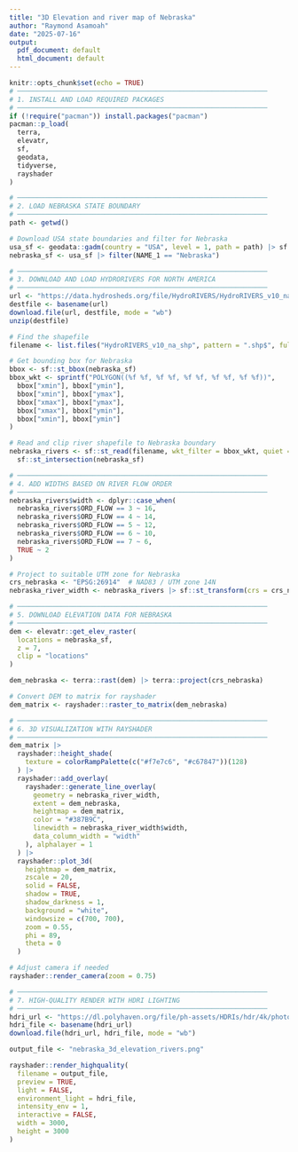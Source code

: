 ---
title: "3D Elevation and river map of Nebraska"
author: "Raymond Asamoah"
date: "2025-07-16"
output:
  pdf_document: default
  html_document: default
---

```{r setup, include=TRUE}
knitr::opts_chunk$set(echo = TRUE)
# ───────────────────────────────────────────────────────────────
# 1. INSTALL AND LOAD REQUIRED PACKAGES
# ───────────────────────────────────────────────────────────────
if (!require("pacman")) install.packages("pacman")
pacman::p_load(
  terra,
  elevatr,
  sf,
  geodata,
  tidyverse,
  rayshader
)

# ───────────────────────────────────────────────────────────────
# 2. LOAD NEBRASKA STATE BOUNDARY
# ───────────────────────────────────────────────────────────────
path <- getwd()

# Download USA state boundaries and filter for Nebraska
usa_sf <- geodata::gadm(country = "USA", level = 1, path = path) |> sf::st_as_sf()
nebraska_sf <- usa_sf |> filter(NAME_1 == "Nebraska")

# ───────────────────────────────────────────────────────────────
# 3. DOWNLOAD AND LOAD HYDRORIVERS FOR NORTH AMERICA
# ───────────────────────────────────────────────────────────────
url <- "https://data.hydrosheds.org/file/HydroRIVERS/HydroRIVERS_v10_na_shp.zip"
destfile <- basename(url)
download.file(url, destfile, mode = "wb")
unzip(destfile)

# Find the shapefile
filename <- list.files("HydroRIVERS_v10_na_shp", pattern = ".shp$", full.names = TRUE)

# Get bounding box for Nebraska
bbox <- sf::st_bbox(nebraska_sf)
bbox_wkt <- sprintf("POLYGON((%f %f, %f %f, %f %f, %f %f, %f %f))",
  bbox["xmin"], bbox["ymin"],
  bbox["xmin"], bbox["ymax"],
  bbox["xmax"], bbox["ymax"],
  bbox["xmax"], bbox["ymin"],
  bbox["xmin"], bbox["ymin"]
)

# Read and clip river shapefile to Nebraska boundary
nebraska_rivers <- sf::st_read(filename, wkt_filter = bbox_wkt, quiet = TRUE) |>
  sf::st_intersection(nebraska_sf)

# ───────────────────────────────────────────────────────────────
# 4. ADD WIDTHS BASED ON RIVER FLOW ORDER
# ───────────────────────────────────────────────────────────────
nebraska_rivers$width <- dplyr::case_when(
  nebraska_rivers$ORD_FLOW == 3 ~ 16,
  nebraska_rivers$ORD_FLOW == 4 ~ 14,
  nebraska_rivers$ORD_FLOW == 5 ~ 12,
  nebraska_rivers$ORD_FLOW == 6 ~ 10,
  nebraska_rivers$ORD_FLOW == 7 ~ 6,
  TRUE ~ 2
)

# Project to suitable UTM zone for Nebraska
crs_nebraska <- "EPSG:26914"  # NAD83 / UTM zone 14N
nebraska_river_width <- nebraska_rivers |> sf::st_transform(crs = crs_nebraska)

# ───────────────────────────────────────────────────────────────
# 5. DOWNLOAD ELEVATION DATA FOR NEBRASKA
# ───────────────────────────────────────────────────────────────
dem <- elevatr::get_elev_raster(
  locations = nebraska_sf,
  z = 7,
  clip = "locations"
)

dem_nebraska <- terra::rast(dem) |> terra::project(crs_nebraska)

# Convert DEM to matrix for rayshader
dem_matrix <- rayshader::raster_to_matrix(dem_nebraska)

# ───────────────────────────────────────────────────────────────
# 6. 3D VISUALIZATION WITH RAYSHADER
# ───────────────────────────────────────────────────────────────
dem_matrix |>
  rayshader::height_shade(
    texture = colorRampPalette(c("#f7e7c6", "#c67847"))(128)
  ) |>
  rayshader::add_overlay(
    rayshader::generate_line_overlay(
      geometry = nebraska_river_width,
      extent = dem_nebraska,
      heightmap = dem_matrix,
      color = "#387B9C",
      linewidth = nebraska_river_width$width,
      data_column_width = "width"
    ), alphalayer = 1
  ) |>
  rayshader::plot_3d(
    heightmap = dem_matrix,
    zscale = 20,
    solid = FALSE,
    shadow = TRUE,
    shadow_darkness = 1,
    background = "white",
    windowsize = c(700, 700),
    zoom = 0.55,
    phi = 89,
    theta = 0
  )

# Adjust camera if needed
rayshader::render_camera(zoom = 0.75)

# ───────────────────────────────────────────────────────────────
# 7. HIGH-QUALITY RENDER WITH HDRI LIGHTING
# ───────────────────────────────────────────────────────────────
hdri_url <- "https://dl.polyhaven.org/file/ph-assets/HDRIs/hdr/4k/photo_studio_loft_hall_4k.hdr"
hdri_file <- basename(hdri_url)
download.file(hdri_url, hdri_file, mode = "wb")

output_file <- "nebraska_3d_elevation_rivers.png"

rayshader::render_highquality(
  filename = output_file,
  preview = TRUE,
  light = FALSE,
  environment_light = hdri_file,
  intensity_env = 1,
  interactive = FALSE,
  width = 3000,
  height = 3000
)
```

